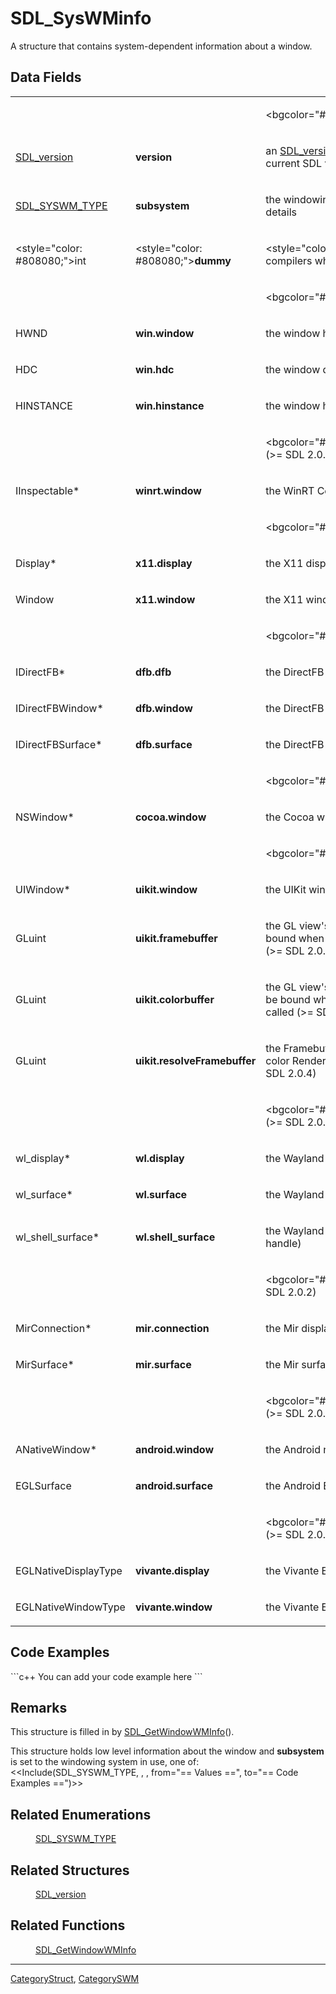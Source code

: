 <!-- pragma section-numbers off -->
<!-- pragma camelcase off -->

= SDL_SysWMinfo =
A structure that contains system-dependent information about a window.


== Data Fields ==
{|
|
|
|<bgcolor="#EDEDED">''All Subsystems''
|-
|[[SDL_version]]
|'''version'''
|an [[SDL_version]] structure that contains the current SDL version
|-
|[[SDL_SYSWM_TYPE]]
|'''subsystem'''
|the windowing system type; see [[#Remarks|Remarks]] for details
|-
|<style="color: #808080;">int
|<style="color: #808080;">'''dummy'''
|<style="color: #808080;">unused (to help compilers when no specific system is available)
|-
|
|
|<bgcolor="#EDEDED">''SDL_SYSWM_WINDOWS''
|-
|HWND
|'''win.window'''
|the window handle
|-
|HDC 
|'''win.hdc'''   
|the window device context (>= SDL 2.0.4)
|-
|HINSTANCE 
|'''win.hinstance'''   
|the window hinstance (>= SDL 2.0.6)
|-
|
|
|<bgcolor="#EDEDED">''SDL_SYSWM_WINRT'' (>= SDL 2.0.3)
|-
|IInspectable*
|'''winrt.window'''
|the WinRT CoreWindow
|-
|
|
|<bgcolor="#EDEDED">''SDL_SYSWM_X11''
|-
|Display*
|'''x11.display'''
|the X11 display
|-
|Window
|'''x11.window'''
|the X11 window
|-
|
|
|<bgcolor="#EDEDED">''SDL_SYSWM_DIRECTFB''
|-
|IDirectFB*
|'''dfb.dfb'''
|the DirectFB main interface
|-
|IDirectFBWindow*
|'''dfb.window'''
|the DirectFB window handle
|-
|IDirectFBSurface*
|'''dfb.surface'''
|the DirectFB client surface
|-
|
|
|<bgcolor="#EDEDED">''SDL_SYSWM_COCOA''
|-
|NSWindow*
|'''cocoa.window'''
|the Cocoa window
|-
|
|
|<bgcolor="#EDEDED">''SDL_SYSWM_UIKIT''
|-
|UIWindow*
|'''uikit.window'''
|the UIKit window
|-
|GLuint   
|'''uikit.framebuffer''' 
|the GL view's Framebuffer Object; it must be bound when rendering to the screen using GL (>= SDL 2.0.4)
|-
|GLuint   
|'''uikit.colorbuffer''' 
|the GL view's color Renderbuffer Object; it must be bound when [[SDL_GL_SwapWindow]]() is called (>= SDL 2.0.4)
|-
|GLuint   
|'''uikit.resolveFramebuffer''' 
|the Framebuffer Object which holds the resolve color Renderbuffer, when MSAA is used (>= SDL 2.0.4)
|-
|
|
|<bgcolor="#EDEDED">''SDL_SYSWM_WAYLAND'' (>= SDL 2.0.2)
|-
|wl_display*
|'''wl.display'''
|the Wayland display
|-
|wl_surface*
|'''wl.surface'''
|the Wayland surface
|-
|wl_shell_surface*
|'''wl.shell_surface'''
|the Wayland shell_surface (window manager handle)
|-
|
|
|<bgcolor="#EDEDED">''SDL_SYSWM_MIR'' (>= SDL 2.0.2)
|-
|MirConnection*
|'''mir.connection'''
|the Mir display server connection
|-
|MirSurface*
|'''mir.surface'''
|the Mir surface
|-
|
|
|<bgcolor="#EDEDED">''SDL_SYSWM_ANDROID'' (>= SDL 2.0.4)
|-
|ANativeWindow*
|'''android.window'''
|the Android native window
|-
|EGLSurface
|'''android.surface'''
|the Android EGL surface
|-
|
|
|<bgcolor="#EDEDED">''SDL_SYSWM_VIVANTE'' (>= SDL 2.0.5)
|-
|EGLNativeDisplayType
|'''vivante.display'''
|the Vivante EGL display type
|-
|EGLNativeWindowType
|'''vivante.window'''
|the Vivante EGL window type
|}

== Code Examples ==
```c++
You can add your code example here
```

== Remarks ==
This structure is filled in by [[SDL_GetWindowWMInfo]]().

This structure holds low level information about the window and '''subsystem''' is set to the windowing system in use, one of:
<<Include(SDL_SYSWM_TYPE, , , from="== Values ==", to="== Code Examples ==")>>

== Related Enumerations ==
:[[SDL_SYSWM_TYPE]]

== Related Structures ==
:[[SDL_version]]

== Related Functions ==
:[[SDL_GetWindowWMInfo]]

----
[[CategoryStruct]], [[CategorySWM]]
